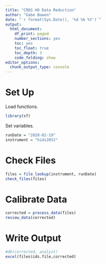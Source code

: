 ```yaml
---
title: "CRDS HO Data Reduction"
author: "Gabe Bowen"
date: "`r format(Sys.Date(), '%d %b %Y')`"
output:
  html_document: 
    df_print: paged
    number_sections: yes
    toc: yes
    toc_float: true
    toc_depth: 3
    code_folding: show
editor_options:
  chunk_output_type: console
---
```


# Set Up

Load functions.

```r
library(sf)
```

Set variables.

```r
runDate = "2020-02-19"
instrument = "hids2052"
```

# Check Files

```r
files = file_lookup(instrument, runDate)
check_files(files)
```

# Calibrate Data

```r
corrected = process_data(files)
review_data(corrected)
```

# Write Output

```r
#db(corrected, analyst)
excel(files$ids.file,corrected)
```
